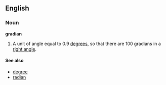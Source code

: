 ==English==
===Noun===
'''gradian'''

#A unit of angle equal to 0.9 [[degree]]s, so that there are 100 gradians in a [[right angle]].

====See also====
*[[degree]]
*[[radian]]